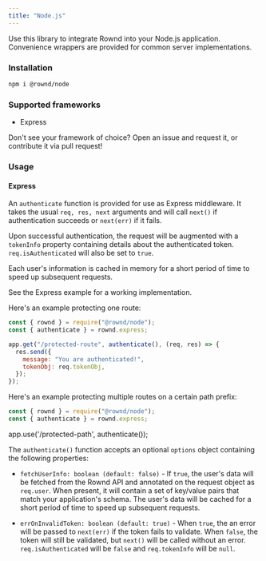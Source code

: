 ```yaml
---
title: "Node.js"
---
```


Use this library to integrate Rownd into your Node.js application. Convenience
wrappers are provided for common server implementations.

### Installation

```bash
npm i @rownd/node
```

### Supported frameworks

- Express

Don't see your framework of choice? Open an issue and request it, or contribute
it via pull request!

### Usage

#### Express

An `authenticate` function is provided for use as Express middleware. It takes
the usual `req, res, next` arguments and will call `next()` if authentication
succeeds or `next(err)` if it fails.

Upon successful authentication, the request will be augmented with a `tokenInfo`
property containing details about the authenticated token. `req.isAuthenticated`
will also be set to `true`.

Each user's information is cached in memory for a short period of time to speed
up subsequent requests.

See the Express example for a working implementation.

Here's an example protecting one route:

```js
const { rownd } = require("@rownd/node");
const { authenticate } = rownd.express;

app.get("/protected-route", authenticate(), (req, res) => {
  res.send({
    message: "You are authenticated!",
    tokenObj: req.tokenObj,
  });
});
```

Here's an example protecting multiple routes on a certain path prefix:

```js
const { rownd } = require("@rownd/node");
const { authenticate } = rownd.express;
```

app.use('/protected-path', authenticate());

The `authenticate()` function accepts an optional `options` object containing
the following properties:

- `fetchUserInfo: boolean (default: false)` \- If `true`, the user's data will
  be fetched from the Rownd API and annotated on the request object as
  `req.user`. When present, it will contain a set of key/value pairs that match
  your application's schema. The user's data will be cached for a short period
  of time to speed up subsequent requests.

- `errOnInvalidToken: boolean (default: true)` \- When `true`, the an error will
  be passed to `next(err)` if the token fails to validate. When `false`, the
  token will still be validated, but `next()` will be called without an error.
  `req.isAuthenticated` will be `false` and `req.tokenInfo` will be `null`.
